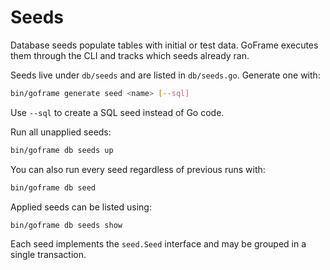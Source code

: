 # Seeds

Database seeds populate tables with initial or test data. GoFrame executes them through the CLI and tracks which seeds already ran.

Seeds live under `db/seeds` and are listed in `db/seeds.go`.
Generate one with:

```bash
bin/goframe generate seed <name> [--sql]
```

Use `--sql` to create a SQL seed instead of Go code.

Run all unapplied seeds:

```bash
bin/goframe db seeds up
```

You can also run every seed regardless of previous runs with:

```bash
bin/goframe db seed
```

Applied seeds can be listed using:

```bash
bin/goframe db seeds show
```

Each seed implements the `seed.Seed` interface and may be grouped in a single transaction.
